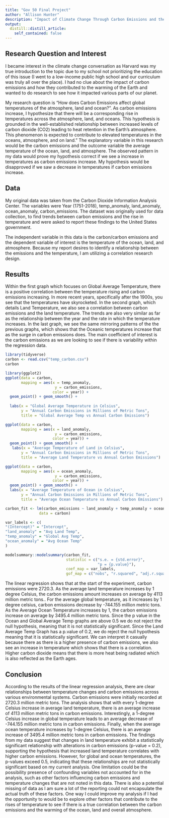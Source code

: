 ```yaml
---
title: "Gov 50 Final Project"
author: "Allison Hunter"
description: "Impact of Climate Change Through Carbon Emissions and their Impact on Temperature"
output:
  distill::distill_article:
    self_contained: false
---
```


## Research Question and Interest

I became interest in the climate change conversation as Harvard was my true  introduction to the topic due to my school not prioritizing the education of this issue (I went to a low-income public high school and our curriculum was truly all over the place). I had no clue about the impact of carbon emissions and how they contributed to the warming of the Earth and wanted to do research to see how it impacted various parts of our planet. 

My research question is "How does Carbon Emissions affect global temperatures of the atmosphere, land and ocean?". As carbon emissions increase, I hypothesize that there will be a corresponding rise in temperatures across the atmosphere, land, and oceans. This hypothesis is grounded in the well-established relationship between increased levels of carbon dioxide (CO2) leading to heat retention in the Earth's atmosphere. This phenomenon is expected to contribute to elevated temperatures in the oceans, atmosphere, and on land." The explanatory variable in this research would be the carbon emissions and the outcome variable the average temperature of the ocean, land, and atmosphere. The observed pattern in my data would prove my hypothesis correct if we see a increase in temperatures as carbon emissions increase. My hypothesis would be disapproved if we saw a decrease in temperatures if carbon emissions increase.

## Data 

My original data was taken from the Carbon Dioxide Information Analysis Center. The variables were Year (1751-2018), temp_anomaly, land_anomaly, ocean_anomaly, carbon_emissions. The dataset was originally used for data collection, to find trends between carbon emissions and the rise in temperature and were asked to report these findings to the United States government. 

The independent variable in this data is the carbon/carbon emissions and the dependent variable of interest is the temperature of the ocean, land, and atmosphere. Because my report desires to identify a relationship between the emissions and the temperature, I am utilizing a correlation research design. 

## Results

Within the first graph which focuses on Global Average Temperature, there is a positive correlation between the temperature rising and carbon emissions increasing. In more recent years, specifically after the 1900s, you see that the temperatures have skyrocketed. In the second graph, which details Land Temperature, we also see a correlation between carbon emissions and the land temperature. The trends are also very similar as far as the relationship between the year and the rate in which the temperature increases. In the last graph, we see the same mirroring  patterns of the the previous graphs, which shows that the Oceanic temperatures increase that as the surge in carbon emissions does. The main coefficient of interest is the carbon emissions as we are looking to see if there is variability within the regression data.


```r

library(tidyverse)
carbon <- read.csv("temp_carbon.csv")
carbon

```

```r
library(ggplot2)
ggplot(data = carbon,
       mapping = aes(x = temp_anomaly,
                      y = carbon_emissions, 
                     color = year)) +
  geom_point() + geom_smooth() + 
  
  labs(x = "Global Average Temperature in Celsius",
       y = "Annual Carbon Emissions in Millions of Metric Tons",
       title = "Global Average Temp vs Annual Carbon Emissions")

ggplot(data = carbon,
       mapping = aes(x = land_anomaly,
                      y = carbon_emissions, 
                     color = year)) +
  geom_point() + geom_smooth() +
   labs(x = "Average Temperature of Land in Celsius",
       y = "Annual Carbon Emissions in Millions of Metric Tons",
       title = "Average Land Temperature vs Annual Carbon Emissions")

ggplot(data = carbon,
       mapping = aes(x = ocean_anomaly,
                      y = carbon_emissions, 
                     color = year)) +
  geom_point() + geom_smooth() +
  labs(x = "Average Temperature of Ocean in Celsius",
       y = "Annual Carbon Emissions in Millions of Metric Tons",
       title = "Average Ocean Temperature vs Annual Carbon Emissions")

```

```r
 
carbon_fit <- lm(carbon_emissions ~ land_anomaly + temp_anomaly + ocean_anomaly,
               data = carbon)

var_labels <- c(
"(Intercept)" = "Intercept",
"land_anomaly" = "Avg Land Temp",
"temp_anomaly" = "Global Avg Temp",
"ocean_anomaly" = "Avg Ocean Temp"
)

modelsummary::modelsummary(carbon_fit,
                           statistic = c("s.e. = {std.error}",
                                         "p = {p.value}"), 
                           coef_map = var_labels,
                           gof_map = c("nobs", "r.squared", "adj.r.squared"))
```


The linear regression shows that at the start of the experiment, carbon emissions were 2720.3. As the average land temperature increases by 1 degree Celsius, the carbon emissions amount increases on average by 4113 million metric tons.. For the average global temperature, as it increases by 1 degree celsius, carbon emissions decrease by -744.155 million metric tons. As the Average Ocean Temperature increases by 1, the carbon emissions increase on average by 3495.4 million metric tons. Since the p value in the Ocean and Global Average Temp graphs are above 0.5 we do not reject the null hypothesis, meaning that it is not statistically significant. Since the Land Average Temp Graph has a p.value of 0.2, we do reject the null hypothesis meaning that it is statistically significant. We can interpret it casually because there as there is a higher presence of carbon emissions, we also see an increase in temperature which shows that there is a correlation. Higher carbon dioxide means that there is more heat being radiated which is also reflected as the Earth ages. 

## Conclusion 

According to the results of the linear regression analysis, there are clear relationships between temperature changes and carbon emissions across various environmental systems. Carbon emissions were initially recorded at 2720.3 million metric tons. The analysis shows that with every 1-degree Celsius increase in average land temperature, there is an average increase of 4113 million metric tons in carbon emissions. Interestingly, a 1-degree Celsius increase in global temperature leads to an average decrease of -744.155 million metric tons in carbon emissions. Finally, when the average ocean temperature increases by 1-degree Celsius, there is an average increase of 3495.4 million metric tons in carbon emissions.  The findings from my data suggest that changes in land temperature exhibit a statistically significant relationship with alterations in carbon emissions (p-value = 0.2), supporting the hypothesis that increased land temperature correlates with higher carbon emissions. However, for global and ocean temperatures, the p-values exceed 0.5, indicating that these relationships are not statistically significant based on my current analysis. One limitation could be the possibility presence of confounding variables not accounted for in the analysis, such as other factors influencing carbon emissions and temperature changes that are not noted in this data. There is also a potential missing of data as I am sure a lot of the reporting could not encapsulate the actual truth of these factors. One way I could improve my analysis if I had the opportunity to would be to explore other factors that contribute to the rises of temperature to see if there is a true correlation between the carbon emissions and the warming of the ocean, land and overall atmosphere.


